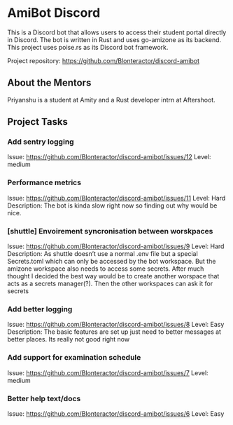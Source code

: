 # AmiBot Discord

This is a Discord bot that allows users to access their student portal directly in Discord. The bot is written in Rust and uses go-amizone as its backend. This project uses poise.rs as its Discord bot framework.

Project repository: https://github.com/Blonteractor/discord-amibot

## About the Mentors

Priyanshu is a student at Amity and a Rust developer intrn at Aftershoot.

## Project Tasks

### Add sentry logging

Issue: https://github.com/Blonteractor/discord-amibot/issues/12
Level: medium

### Performance metrics

Issue: https://github.com/Blonteractor/discord-amibot/issues/11
Level: Hard
Description: The bot is kinda slow right now so finding out why would be nice.

### [shuttle] Envoirement syncronisation between worskpaces

Issue: https://github.com/Blonteractor/discord-amibot/issues/9
Level: Hard
Description:
As shuttle doesn’t use a normal .env file but a special Secrets.toml which can only be accessed by the bot workspace. But the amizone workspace also needs to access some secrets.
After much thought I decided the best way would be to create another worspace that acts as a secrets manager(?). Then the other workspaces can ask it for secrets

### Add better logging

Issue: https://github.com/Blonteractor/discord-amibot/issues/8
Level: Easy
Description: The basic features are set up just need to better messages at better places. Its really not good right now

### Add support for examination schedule

Issue: https://github.com/Blonteractor/discord-amibot/issues/7
Level: medium

### Better help text/docs

Issue: https://github.com/Blonteractor/discord-amibot/issues/6
Level: Easy
